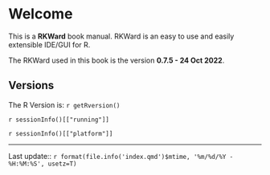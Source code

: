 # Welcome {.unnumbered}

This is a **RKWard** book manual. RKWard is an easy to use and easily extensible IDE/GUI for R.

The RKWard used in this book is the version **0.7.5 - 24 Oct 2022**.

## Versions

The R Version is: `r getRversion()`

`r sessionInfo()[["running"]]`

`r sessionInfo()[["platform"]]`

------------------------------------------------------------------------

Last update:: `r format(file.info('index.qmd')$mtime, '%m/%d/%Y - %H:%M:%S', usetz=T)`
